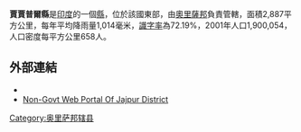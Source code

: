 '''賈賈普爾縣'''是[[印度|印度]]的一個[[縣|縣]]，位於該國東部，由[[奧里薩邦|奧里薩邦]]負責管轄，面積2,887平方公里，每年平均降雨量1,014毫米，[[識字率|識字率]]為72.19%，2001年人口1,900,054，人口密度每平方公里658人。

==外部連結==
* {{official website|http://jajpur.nic.in/}}
* [http://ejajpur.in Non-Govt Web Portal Of Jajpur District] {{Wayback|url=http://ejajpur.in/ |date=20210125033940 }}

{{奥里萨邦行政区划小作品}}
[[Category:奥里萨邦辖县|Category:奥里萨邦辖县]]